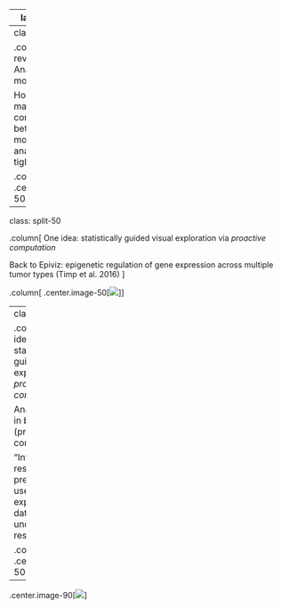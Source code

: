 
---
layout: true

## Statistically guided visualization

---
class: split-50

.column[
Let's revisit the Data Analysis modes

How can we make the connection between two modes of 
analysis tighter?
]

.column[
.center.image-50[![](img/tukey.png)]
]

---
class: split-50

.column[
One idea: statistically guided visual exploration via _proactive computation_

Back to Epiviz: epigenetic regulation of gene expression across multiple tumor types (Timp et al. 2016)
]

.column[
.center.image-50[![](img/feed.png)]
]

---
class: split-50

.column[
One idea: statistically guided visual exploration via _proactive computation_

Analysis runs in background (proactive computation)

"Interesting results" presented to user, guides exploration of data underlying result.
]

.column[
.center.image-50[![](img/feed.png)]
]

---

.center.image-90[![](img/epiviz-feed2.gif)]



